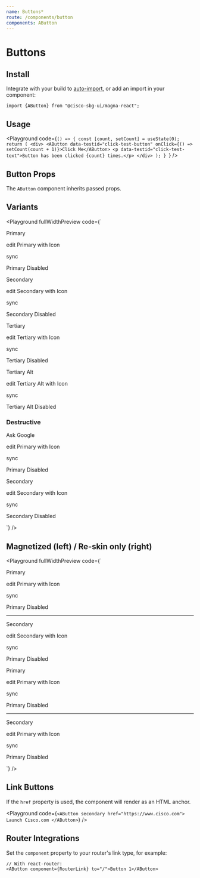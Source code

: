 ```yaml
---
name: Buttons*
route: /components/button
components: AButton
---
```


# Buttons

## Install

Integrate with your build to [auto-import](/#integrating), or add an import in your component:

```
import {AButton} from "@cisco-sbg-ui/magna-react";
```

## Usage

<Playground
  code={`() => {
  const [count, setCount] = useState(0);
  return (
    <div>
      <AButton data-testid="click-test-button" onClick={() => setCount(count + 1)}>Click Me</AButton>
      <p data-testid="click-test-text">Button has been clicked {count} times.</p>
    </div>
  );
}
`}
/>

## Button Props

The `AButton` component inherits passed props.

<Props of="AButton" />

## Variants

<Playground
  fullWidthPreview
  code={`<div className="container"><div className="d-flex">
  <div>
    <p>
      <AButton>Primary</AButton>
    </p>
    <p>
      <AButton>
        <AIcon left>edit</AIcon>
        Primary with Icon
      </AButton>
    </p>
    <p>
      <AButton icon>
        <AIcon>sync</AIcon>
      </AButton>
    </p>
    <p>
      <AButton disabled>Primary Disabled</AButton>
    </p>
  </div>
  <div className="ml-4">
    <p>
      <AButton secondary>Secondary</AButton>
    </p>
    <p>
      <AButton secondary>
        <AIcon left>edit</AIcon>
        Secondary with Icon
      </AButton>
    </p>
    <p>
      <AButton secondary icon>
        <AIcon>sync</AIcon>
      </AButton>
    </p>
    <p>
      <AButton secondary disabled>
        Secondary Disabled
      </AButton>
    </p>
  </div>
  <div className="ml-4">
    <p>
      <AButton tertiary>Tertiary</AButton>
    </p>
    <p>
      <AButton tertiary>
        <AIcon left>edit</AIcon>
        Tertiary with Icon
      </AButton>
    </p>
    <p>
      <AButton tertiary icon>
        <AIcon>sync</AIcon>
      </AButton>
    </p>
    <p>
      <AButton tertiary disabled>
        Tertiary Disabled
      </AButton>
    </p>
  </div>
  <div className="ml-4">
    <p>
      <AButton tertiaryAlt>Tertiary Alt</AButton>
    </p>
    <p>
      <AButton tertiaryAlt>
        <AIcon left>edit</AIcon>
        Tertiary Alt with Icon
      </AButton>
    </p>
    <p>
      <AButton tertiaryAlt icon>
        <AIcon>sync</AIcon>
      </AButton>
    </p>
    <p>
      <AButton tertiaryAlt disabled>
        Tertiary Alt Disabled
      </AButton>
    </p>
  </div>
</div>
<div className="d-flex"><h3>Destructive</h3></div>
  <div className="d-flex">
    <div>
      <p>
        <AButton data-testid="destructive-test-btn" destructive>Ask Google</AButton>
      </p>
      <p>
        <AButton destructive>
          <AIcon left>edit</AIcon>
          Primary with Icon
        </AButton>
      </p>
      <p>
        <AButton icon destructive>
          <AIcon>sync</AIcon>
        </AButton>
      </p>
      <p>
        <AButton primary disabled destructive >Primary  Disabled</AButton>
      </p>
    </div>
    <div className="ml-4">
      <p>
        <AButton secondary destructive>Secondary</AButton>
      </p>
      <p>
        <AButton secondary destructive>
          <AIcon left>edit</AIcon>
          Secondary with Icon
        </AButton>
      </p>
      <p>
        <AButton secondary icon destructive>
          <AIcon>sync</AIcon>
        </AButton>
      </p>
      <p>
        <AButton secondary disabled destructive>
          Secondary Disabled
        </AButton>
      </p>
    </div>
  </div>
</div>
`}
/>

## Magnetized (left) / Re-skin only (right)
<Playground
  fullWidthPreview
  code={`<div className="container"><div className="d-flex">
  <div>
    <p>
      <AButton magnetic>Primary</AButton>
    </p>
    <p>
      <AButton  magnetic>
        <AIcon left>edit</AIcon>
        Primary with Icon
      </AButton>
    </p>
    <p>
      <AButton  magnetic icon>
        <AIcon>sync</AIcon>
      </AButton>
    </p>
    <p>
      <AButton disabled  magnetic>Primary Disabled</AButton>
    </p>
    <hr />
    <p>
      <AButton magnetic secondary>Secondary</AButton>
    </p>
    <p>
      <AButton  magnetic secondary>
        <AIcon left>edit</AIcon>
        Secondary with Icon
      </AButton>
    </p>
    <p>
      <AButton  magnetic icon secondary>
        <AIcon>sync</AIcon>
      </AButton>
    </p>
    <p>
      <AButton disabled  magnetic>Primary Disabled</AButton>
    </p>
  </div>
    <div style={{marginLeft: 10}}>
      <p>
        <AButton>Primary</AButton>
      </p>
      <p>
        <AButton>
          <AIcon left>edit</AIcon>
          Primary with Icon
        </AButton>
      </p>
      <p>
        <AButton icon>
          <AIcon>sync</AIcon>
        </AButton>
      </p>
      <p>
        <AButton disabled>Primary Disabled</AButton>
      </p>
      <hr />
      <p>
        <AButton secondary>Secondary</AButton>
      </p>
      <p>
        <AButton  secondary>
          <AIcon left>edit</AIcon>
          Primary with Icon
        </AButton>
      </p>
      <p>
        <AButton  secondary icon>
          <AIcon>sync</AIcon>
        </AButton>
      </p>
      <p>
        <AButton disabled  secondary>Primary Disabled</AButton>
      </p>
    </div>
    </div>
</div>
`}
/>

## Link Buttons

If the `href` property is used, the component will render as an HTML anchor.

<Playground
  code={`<AButton secondary href="https://www.cisco.com">
  Launch Cisco.com
</AButton>`}
/>

## Router Integrations

Set the `component` property to your router's link type, for example:

```
// With react-router:
<AButton component={RouterLink} to="/">Button 1</AButton>
```
